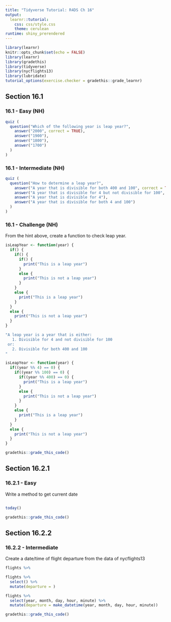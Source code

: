 ```yaml
---
title: "Tidyverse Tutorial: R4DS Ch 16"
output: 
  learnr::tutorial:
    css: css/style.css
    theme: cerulean
runtime: shiny_prerendered
---
```


```r
library(learnr)
knitr::opts_chunk$set(echo = FALSE)
library(learnr)
library(gradethis)
library(tidyverse)
library(nycflights13)
library(lubridate)
tutorial_options(exercise.checker = gradethis::grade_learnr)
```



## Section 16.1

### 16.1 - Easy (NH)

```r
quiz (
  question("Which of the following year is leap year?",
    answer("2000", correct = TRUE),
    answer("1900"),
    answer("1800"),
    answer("1700")
  )
)
```

### 16.1 - Intermediate (NH)

```r
quiz (
  question("How to determine a leap year?",
    answer("A year that is divisible for both 400 and 100", correct = TRUE),
    answer("A year that is divisible for 4 but not divisible for 100", correct = TRUE),
    answer("A year that is divisible for 4"),
    answer("A year that is divisible for both 4 and 100")
  )
)
```
### 16.1 - Challenge (NH)
From the hint above, create a function to check leap year.

```r
isLeapYear <- function(year) {
  if() {
    if() {
      if() {
        print("This is a leap year")
      }
      else {
        print("This is not a leap year")
      }
    }
    else {
      print("This is a leap year")
    }
  }
  else {
    print("This is not a leap year")
  }
}

```

```r
"A leap year is a year that is either:
   1. Divisible for 4 and not divisible for 100
 or:
   2. Divisible for both 400 and 100
"
```

```r
isLeapYear <- function(year) {
  if((year %% 4) == 0) {
    if((year %% 100) == 0) {
      if((year %% 400) == 0) {
        print("This is a leap year")
      }
      else {
        print("This is not a leap year")
      }
    }
    else {
      print("This is a leap year")
    }
  }
  else {
    print("This is not a leap year")
  }
}

```

```r
gradethis::grade_this_code()
```


## Section 16.2.1

### 16.2.1 - Easy
Write a method to get current date

```r

```

```r
today()
```

```r
gradethis::grade_this_code()
```

## Section 16.2.2

### 16.2.2 - Intermediate
Create a date/time of flight departure from the data of nycflights13

```r
flights %>% 
```

```r
flights %>% 
  select() %>% 
  mutate(departure = )
```

```r
flights %>% 
  select(year, month, day, hour, minute) %>% 
  mutate(departure = make_datetime(year, month, day, hour, minute))
```

```r
gradethis::grade_this_code()
```
